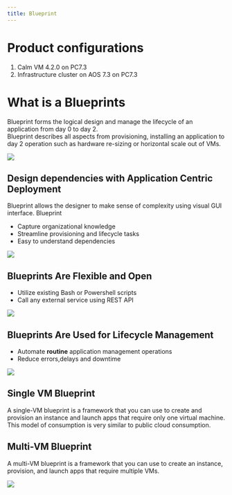 ```yaml
---
title: Blueprint
---
```


# Product configurations

1.  Calm VM 4.2.0 on PC7.3
2.  Infrastructure cluster on AOS 7.3 on PC7.3

# What is a Blueprints

Blueprint forms the logical design and manage the lifecycle of an application from day 0 to day 2.  
Blueprint describes all aspects from provisioning, installing an application to day 2 operation such as hardware re-sizing 
or horizontal scale out of VMs.

![](images/what_is_calm_07.png)

## Design dependencies with Application Centric Deployment

Blueprint allows the designer to make sense of complexity using visual GUI interface.  Blueprint

-   Capture organizational knowledge
-   Streamline provisioning and lifecycle tasks
-   Easy to understand dependencies

![](images/what_is_calm_08.png)

## Blueprints Are Flexible and Open

-   Utilize existing Bash or Powershell scripts
-   Call any external service using REST API

![](images/what_is_calm_09.png)

## Blueprints Are Used for Lifecycle Management

-   Automate **routine** application management operations
-   Reduce errors,delays and downtime

![](images/what_is_calm_10.png)

## Single VM Blueprint

A single-VM blueprint is a framework that you can use to create and provision an instance and launch apps that require only one virtual machine.
This model of consumption is very similar to public cloud consumption.

## Multi-VM Blueprint

A multi-VM blueprint is a framework that you can use to create an instance, provision, and launch apps that require multiple VMs.

![](images/Multi-VM-Blueprint.png)

